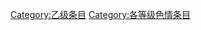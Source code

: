 {{catmore1|[[Wikipedia:色情专题|Wikipedia:色情专题]]}}
{{Articles by Quality| topic=色情|project=色情|format=TOC}}
{{Wikipedia category}}
{{emptycat}}
[[Category:乙级条目|Category:乙级条目]]
[[Category:各等级色情条目|Category:各等级色情条目]]